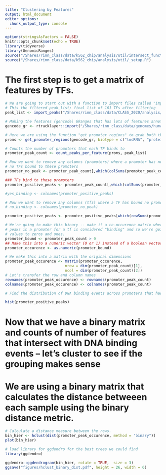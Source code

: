 ```yaml
---
title: "Clustering by Features"
output: html_document
editor_options: 
  chunk_output_type: console
---
```


```r
options(stringsAsFactors = FALSE)
knitr::opts_chunk$set(echo = TRUE)
library(tidyverse)
library(GenomicRanges)
source("/Shares/rinn_class/data/k562_chip/analysis/util/intersect_functions.R")
source("/Shares/rinn_class/data/k562_chip/analysis/util/_setup.R")

```


# The first step is to get a matrix of features by TFs.

```r
# We are going to start out with a function to import files called "import_peaks"
# This the filtered peak_list; final list of 161 TFs after filtering
peak_list <- import_peaks("/Shares/rinn_class/data/CLASS_2020/analysis/01_consensus_peaks/results/")

# Making the features (gencode) GRanges that has lots of features annotated
gencode_gr <- rtracklayer::import("/Shares/rinn_class/data/genomes/human/gencode/v32/gencode.v32.annotation.gtf")

# Here we are using the function "get_promoter_regions" to grab both the lncRNA and mRNA gene # promoters
proms <- get_promoter_regions(gencode_gr, biotype = c("lncRNA", "protein_coding"))

# Counts the number of promoters that each TF binds to
promoter_peak_count <- count_peaks_per_feature(proms, peak_list)


```

```r
# Now we want to remove any columns (promoters) where a promoter has no TF binding.
# no TFs bound to these promoters 
promoter_no_peak <- promoter_peak_count[,which(colSums(promoter_peak_count) < 1)]

### TFs bind to these promoters
promoter_positive_peaks <- promoter_peak_count[,which(colSums(promoter_peak_count) > 0)]

#yes_binding <- colnames(promoter_positive_peaks)

# Now we want to remove any columns (tfs) where a TF has bound no promoters
# no_binding <- colnames(promoter_no_peak)

promoter_positive_peaks <- promoter_positive_peaks[which(rowSums(promoter_positive_peaks) > 0),]

# We're going to make this binary -- make it a co-occurence matrix where any number of
# peaks in a promoter for a tf is considered "binding" and so we're going to change all the
# values to zeros and ones.
promoter_bound <- promoter_peak_count > 0
## Make this into a numeric vector (0 or 1) instead of a boolean vector
promoter_occurence <- as.numeric(promoter_bound)

# We make this into a matrix with the original dimensions
promoter_peak_occurence <- matrix(promoter_occurence, 
                           nrow = dim(promoter_peak_count)[1],
                           ncol = dim(promoter_peak_count)[2])
# Let's transfer the row and column names
rownames(promoter_peak_occurence) <- rownames(promoter_peak_count)
colnames(promoter_peak_occurence) <- colnames(promoter_peak_count)
```

```r
# Find the distribution of DNA binding events across promoters that had at least 1 event

hist(promoter_positive_peaks)
```

# Now that we have a binary matrix and counts of number of features that intersect with DNA binding events -- let's cluster to see if the grouping makes sense
# We are using a binary matrix that calculates the distance betweeen each sample using the binary distance metric. 

```r

# Calculate a distance measure between the rows.
bin_hier <- hclust(dist(promoter_peak_occurence, method = "binary"))
plot(bin_hier)

# load library for ggdendro for the best trees we could find 
library(ggdendro)

ggdendro::ggdendrogram(bin_hier, rotate = TRUE,  size = 3)
ggsave("figures/hclust_binary_dist.pdf", height = 26, width = 6)

```








